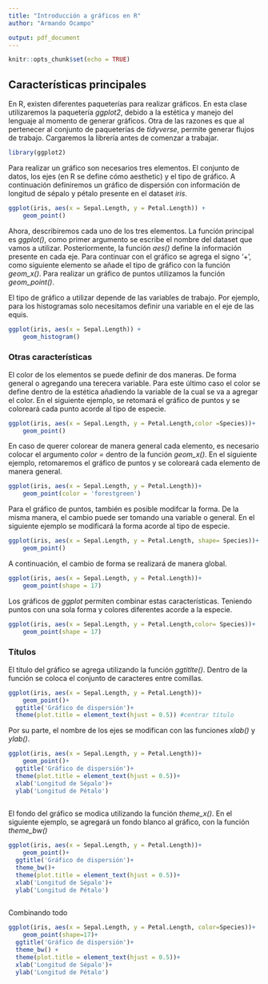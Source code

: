 ```yaml
---
title: "Introducción a gráficos en R"
author: "Armando Ocampo"

output: pdf_document
---
```


```r
knitr::opts_chunk$set(echo = TRUE)
```

## Características principales

En R, existen diferentes paqueterías para realizar gráficos. En esta clase utilizaremos la paquetería *ggplot2*, debido a la estética y manejo del lenguaje al momento de generar gráficos. Otra de las razones es que al pertenecer al conjunto de paqueterías de *tidyverse*, permite generar flujos de trabajo. Cargaremos la librería antes de comenzar a trabajar.

```r
library(ggplot2)
```

Para realizar un gráfico son necesarios tres elementos. El conjunto de datos, los ejes (en R se define cómo aesthetic) y el tipo de gráfico. A continuación definiremos un gráfico de dispersión con información de longitud de sépalo y pétalo presente en el dataset *iris*.

```r
ggplot(iris, aes(x = Sepal.Length, y = Petal.Length)) +
	geom_point()

```

Ahora, describiremos cada uno de los tres elementos. La función principal es *ggplot()*, como primer argumento se escribe el nombre del dataset que vamos a  utilizar. Posteriormente, la función *aes()* define la información  presente en cada eje. Para continuar con el gráfico se agrega el signo '+', como siguiente elemento se añade el tipo de gráfico con la función *geom_x()*. Para realizar un gráfico de puntos utilizamos la función *geom_point()*.



El tipo de gráfico a utilizar depende de las variables de trabajo. Por ejemplo, para  los histogramas solo necesitamos definir una variable en el eje de las equis.

```r
ggplot(iris, aes(x = Sepal.Length)) +
	geom_histogram()
```


### Otras características

El color de los elementos se puede definir de dos maneras. De forma general o agregando una terecera variable. Para este último caso el color se define dentro de la estética añadiendo la variable de la cual se va a agregar el color. En el siguiente ejemplo, se retomará el gráfico de puntos y se coloreará cada punto acorde al tipo de especie.

```r
ggplot(iris, aes(x = Sepal.Length, y = Petal.Length,color =Species))+
	geom_point() 
```

En caso de querer colorear de manera general cada elemento, es necesario colocar el argumento *color =* dentro de la función *geom_x()*. En el siguiente ejemplo, retomaremos el gráfico de puntos y se coloreará cada elemento de manera general.

```r
ggplot(iris, aes(x = Sepal.Length, y = Petal.Length))+
	geom_point(color = 'forestgreen') 
```

Para el gráfico de puntos, también es posible modifcar la forma. De la misma manera, el cambio puede ser tomando una variable o general. En el siguiente ejemplo se modificará la forma acorde al tipo de especie.

```r
ggplot(iris, aes(x = Sepal.Length, y = Petal.Length, shape= Species))+
	geom_point() 
```

A continuación, el cambio de forma se realizará de manera global.

```r
ggplot(iris, aes(x = Sepal.Length, y = Petal.Length))+
	geom_point(shape = 17)
```

Los gráficos de *ggplot* permiten combinar estas características. Teniendo puntos con una sola  forma y colores diferentes acorde a la especie.

```r
ggplot(iris, aes(x = Sepal.Length, y = Petal.Length,color= Species))+
	geom_point(shape = 17)
```


### Títulos

El título del gráfico se agrega utilizando la función *ggtitlte()*. Dentro de la función se coloca el conjunto de caracteres entre comillas.

```r
ggplot(iris, aes(x = Sepal.Length, y = Petal.Length))+
	geom_point()+
  ggtitle('Gráfico de dispersión')+
  theme(plot.title = element_text(hjust = 0.5)) #centrar título
```

Por su parte, el nombre de los ejes se modifican con las funciones  *xlab()* y *ylab()*.

```r
ggplot(iris, aes(x = Sepal.Length, y = Petal.Length))+
	geom_point()+
  ggtitle('Gráfico de dispersión')+
  theme(plot.title = element_text(hjust = 0.5))+
  xlab('Longitud de Sépalo')+
  ylab('Longitud de Pétalo')
  
```

El fondo del gráfico se modica utilizando la función *theme_x()*. En el siguiente ejemplo, se agregará un fondo blanco al gráfico, con la función *theme_bw()*

```r
ggplot(iris, aes(x = Sepal.Length, y = Petal.Length))+
	geom_point()+
  ggtitle('Gráfico de dispersión')+
  theme_bw()+
  theme(plot.title = element_text(hjust = 0.5))+
  xlab('Longitud de Sépalo')+
  ylab('Longitud de Pétalo')
  
```

Combinando todo

```r
ggplot(iris, aes(x = Sepal.Length, y = Petal.Length, color=Species))+
	geom_point(shape=17)+
  ggtitle('Gráfico de dispersión')+
  theme_bw() +
  theme(plot.title = element_text(hjust = 0.5))+
  xlab('Longitud de Sépalo')+
  ylab('Longitud de Pétalo')
  
```
































